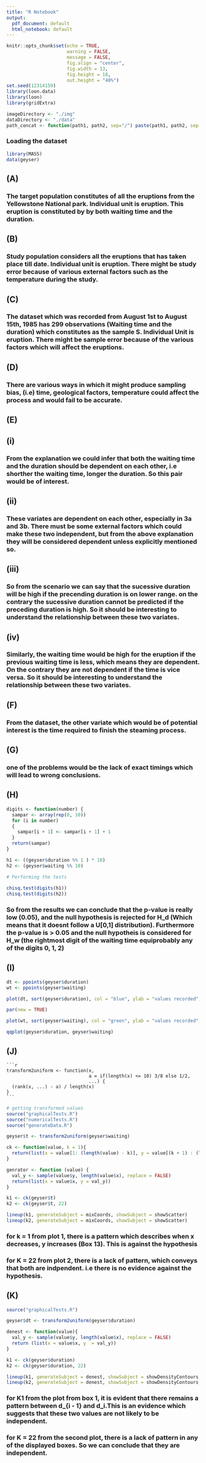 ```yaml
---
title: "R Notebook"
output:
  pdf_document: default
  html_notebook: default
---
```



```r
knitr::opts_chunk$set(echo = TRUE, 
                      warning = FALSE,
                      message = FALSE,
                      fig.align = "center", 
                      fig.width = 13, 
                      fig.height = 18,
                      out.height = "40%")
set.seed(12314159)
library(loon.data)
library(loon)
library(gridExtra)

imageDirectory <- "./img"
dataDirectory <- "./data"
path_concat <- function(path1, path2, sep="/") paste(path1, path2, sep = sep)
```

### Loading the dataset 

```r
library(MASS)
data(geyser)
```

## (A)

### The target population constitutes of all the eruptions from the Yellowstone National park. Individual unit is eruption. This eruption is constituted by by both waiting time and the duration. 

## (B)

### Study population considers all the eruptions that has taken place till date. Individual unit is eruption. There might be study error because of various external factors such as the temperature during the study. 

## (C)

### The dataset which was recorded from August 1st to August 15th, 1985 has 299 observations (Waiting time and the duration) which constitutes as the sample S. Individual Unit is eruption. There might be sample error because of the various factors which will affect the eruptions.

## (D)

### There are various ways in which it might produce sampling bias, (i.e) time, geological factors, temperature could affect the process and would fail to be accurate. 

## (E)

## (i)

### From the explanation we could infer that both the waiting time and the duration should be dependent on each other, i.e shorther the waiting time, longer the duration. So this pair would be of interest.

## (ii)

### These variates are dependent on each other, especially in 3a and 3b. There must be some external factors which could make these two independent, but from the above explanation they will be considered dependent unless explicitly mentioned so. 

## (iii)

### So from the scenario we can say that the sucessive duration will be high if the precending duration is on lower range. on the contrary the sucessive duration cannot be predicted if the preceding duration is high. So it should be interesting to understand the relationship between these two variates.

## (iv)

### Similarly, the waiting time would be high for the eruption if the previous waiting time is less, which means they are dependent. On the contrary they are not dependent if the time is vice versa. So it should be interesting to understand the relationship between these two variates. 


## (F)

### From the dataset, the other variate which would be of potential interest is the time required to finish the steaming process. 

## (G)

### one of the problems would be the lack of exact timings which will lead to wrong conclusions. 

## (H)

```r
digits <- function(number) {
  sampar <- array(rep(0, 10))
  for (i in number)
  {
    sampar[i + 1] <- sampar[i + 1] + 1
  }
  return(sampar)
}

h1 <- ((geyser$duration %% 1 ) * 10)
h2 <- (geyser$waiting %% 10)

# Performing the tests
 
chisq.test(digits(h1))
chisq.test(digits(h2))
```
### So from the results we can conclude that the p-value is really low (0.05), and the null hypothesis is rejected for H_d (Which means that it doesnt follow a U[0,1] distribution). Furthermore the p-value is > 0.05 and the null hypotheis is considered for H_w (the rightmost digit of the waiting time equiprobably any of the digits 0, 1, 2)


## (I)

```r
dt <- ppoints(geyser$duration)
wt <- ppoints(geyser$waiting)

plot(dt, sort(geyser$duration), col = "blue", ylab = "values recorded", xlab = "quantiles",  ylim = c(0,120))

par(new = TRUE)

plot(wt, sort(geyser$waiting), col = "green", ylab = "values recorded", xlab = "Quantiles", ylim = c(0,120))

qqplot(geyser$duration, geyser$waiting)
```

## (J)

    ```r
    transform2uniform <- function(x, 
                                  a = if(length(x) <= 10) 3/8 else 1/2,
                                  ...) {
      (rank(x, ...) - a) / length(x)
    }
    ```

```r
# getting transformed values
source("graphicalTests.R")
source("numericalTests.R")
source("generateData.R")

geyser$t <- transform2uniform(geyser$waiting)

ck <- function(value, k = 1){
  return(list(x = value[1: (length(value) - k)], y = value[(k + 1) : (length(value))]))
}

genrator <- function (value) {
  val_y <- sample(value$y, length(value$x), replace = FALSE)
  return(list(x = value$x, y = val_y))
}

k1 <- ck(geyser$t)
k2 <- ck(geyser$t, 22)

lineup(k1, generateSubject = mixCoords, showSubject = showScatter)
lineup(k2, generateSubject = mixCoords, showSubject = showScatter)
```

### for k = 1 from plot 1, there is a pattern which describes when x decreases, y increases (Box 13). This is against the hypothesis

### for K = 22 from plot 2, there is a lack of pattern, which conveys that both are indpendent. i.e there is no evidence against the hypothesis. 

## (K)

```r
source("graphicalTests.R")

geyser$dt <- transform2uniform(geyser$duration)

denest <- function(value){
  val_y <- sample(value$y, length(value$x), replace = FALSE)
  return (list(x = value$x, y  = val_y))
}

k1 <- ck(geyser$duration)
k2 <- ck(geyser$duration, 22)

lineup(k1, generateSubject = denest, showSubject = showDensityContours, layout=c(4, 5))
lineup(k2, generateSubject = denest, showSubject = showDensityContours, layout=c(4, 5))
```
### for K1 from the plot from box 1, it is evident that there remains a pattern between d_{i - 1} and d_i.This is an evidence which suggests that these two values are not likely to be independent. 

### for K = 22 from the second plot, there is a lack of pattern in any of the displayed boxes. So we can conclude that they are independent.
